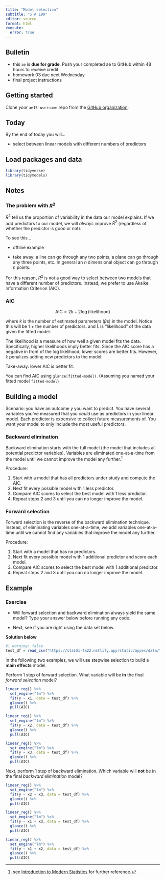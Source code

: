 ```yaml
---
title: "Model selection"
subtitle: "STA 199"
editor: source
format: html
execute:
  error: true
---
```


## Bulletin

-   this `ae` is **due for grade**. Push your completed ae to GitHub within 48 hours to receive credit
-   homework 03 due next Wednesday
-   final project instructions

## Getting started

Clone *your* `ae15-username` repo from the [GitHub organization](https://github.com/sta199-sp23-1/).

## Today

By the end of today you will...

- select between linear models with different numbers of predictors

## Load packages and data

```r
library(tidyverse)
library(tidymodels)
```

## Notes

### The problem with $R^2$

$R^2$ tell us the proportion of variability in the data our model explains. If we add predictors to our model, we will *always* improve $R^2$ (regardless of whether the predictor is good or not). 

To see this...

- offline example

- take away: a line can go through any two points, a plane can go through any three points, etc. In general an $n$ dimensional object can go through $n$ points.

For this reason, $R^2$ is not a good way to select between two models that have a different number of predictors. Instead, we prefer to use Akaike Information Criterion (AIC). 

### AIC 

$$
\text{AIC} = 2k - 2 \log (\text{likelihood})
$$

where $k$ is the number of estimated parameters ($\beta$s) in the model. Notice this will be 1 + the number of predictors. and $\hat{L}$ is "likelihood" of the data given the fitted model. 

The likelihood is a measure of how well a given model fits the data. Specifically, higher likelihoods imply better fits. Since the AIC score has a negative in front of the log likelihood, lower scores are better fits. However, $k$ penalizes adding new predictors to the model.

Take-away: lower AIC is better fit.

You can find AIC using `glance(fitted-model)`. (Assuming you named your fitted model `fitted-model`)

## Building a model

Scenario: you have an outcome $y$ you want to predict. You have several variables you've measured that you *could* use as predictors in your linear model. Each predictor is expensive to collect future measurements of. You want your model to only include the most useful predictors. 

### Backward elimination 

Backward elimination starts with the full model (the model that includes all potential predictor variables). Variables are eliminated one-at-a-time from the model until we cannot improve the model any further.[^1]

Procedure:

1. Start with a model that has all predictors under study and compute the AIC.
2. Next fit every possible model with 1 less predictor.
3. Compare AIC scores to select the best model with 1 less predictor.
4. Repeat steps 2 and 3 until you can no longer improve the model.


### Forward selection

Forward selection is the reverse of the backward elimination technique. Instead, of eliminating variables one-at-a-time, we add variables one-at-a-time until we cannot find any variables that improve the model any further.

[^1]: see [Introduction to Modern Statistics](https://openintro-ims.netlify.app/model-mlr.html?q=selection#stepwise-selection) for further reference.

Procedure:

1. Start with a model that has no predictors.
2. Next fit every possible model with 1 additional predictor and score each model.
3. Compare AIC scores to select the best model with 1 additional predictor.
4. Repeat steps 2 and 3 until you can no longer improve the model.


## Example

### Exercise 

- Will forward selection and backward elimination always yield the same model? Type your answer below before running any code.

- Next, see if you are right using the data set below.

**Solution below**

```r
#| warning: false
test_df = read_csv("https://sta101-fa22.netlify.app/static/appex/data/test_df.csv")
```

In the following two examples, we will use stepwise selection to build a **main effects** model.

Perform 1 step of forward selection. What variable will be **in** the final *forward selection* model?

```r
linear_reg() %>%
  set_engine("lm") %>%
  fit(y ~ x1, data = test_df) %>%
  glance() %>%
  pull(AIC)

linear_reg() %>%
  set_engine("lm") %>%
  fit(y ~ x2, data = test_df) %>%
  glance() %>%
  pull(AIC)

linear_reg() %>%
  set_engine("lm") %>%
  fit(y ~ x3, data = test_df) %>%
  glance() %>%
  pull(AIC)
```

Next, perform 1 step of backward elimination. Which variable will **not** be in the final *backward elimination* model?

```r
linear_reg() %>%
  set_engine("lm") %>%
  fit(y ~ x2 + x3, data = test_df) %>%
  glance() %>%
  pull(AIC)

linear_reg() %>%
  set_engine("lm") %>%
  fit(y ~ x1 + x3, data = test_df) %>%
  glance() %>%
  pull(AIC)

linear_reg() %>%
  set_engine("lm") %>%
  fit(y ~ x1 + x2, data = test_df) %>%
  glance() %>%
  pull(AIC)
```



